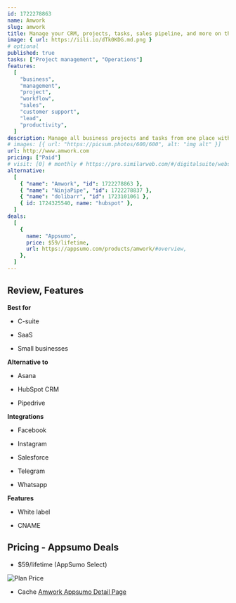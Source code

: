 ```yaml
---
id: 1722278863
name: Amwork
slug: amwork
title: Manage your CRM, projects, tasks, sales pipeline, and more on this all-in-one platform
image: { url: https://iili.io/dTk0KDG.md.png }
# optional
published: true
tasks: ["Project management", "Operations"]
features:
  [
    "business",
    "management",
    "project",
    "workflow",
    "sales",
    "customer support",
    "lead",
    "productivity",
  ]
description: Manage all business projects and tasks from one place with time-tracking, custom workflows, and moreUse this CRM to manage lead data and files while tracking deals through the sales pipeline
# images: [{ url: "https://picsum.photos/600/600", alt: "img alt" }]
url: http://www.amwork.com
pricing: ["Paid"]
# visit: [0] # monthly # https://pro.similarweb.com/#/digitalsuite/websiteanalysis/home
alternative:
  [
    { "name": "Amwork", "id": 1722278863 },
    { "name": "NinjaPipe", "id": 1722278837 },
    { "name": "dolibarr", "id": 1723101061 },
    { id: 1724325540, name: "hubspot" },
  ]
deals:
  [
    {
      name: "Appsumo",
      price: $59/lifetime,
      url: https://appsumo.com/products/amwork/#overview,
    },
  ]
---
```


## Review, Features

**Best for**

- C-suite

- SaaS

- Small businesses

**Alternative to**

- Asana

- HubSpot CRM

- Pipedrive

**Integrations**

- Facebook

- Instagram

- Salesforce

- Telegram

- Whatsapp

**Features**

- White label

- CNAME

## Pricing - Appsumo Deals

- $59/lifetime (AppSumo Select)

<Img src="https://iili.io/dTkZgKG.png" alt="Plan Price" />

- Cache [Amwork Appsumo Detail Page](https://iili.io/dTktYfs.png)
